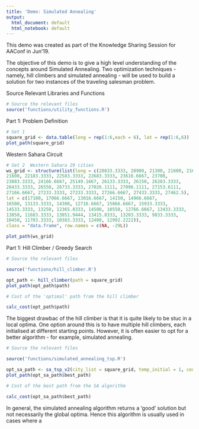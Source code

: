 ```yaml
---
title: 'Demo: Simulated Annealing'
output:
  html_document: default
  html_notebook: default
---
```

This demo was created as part of the Knowledge Sharing Session for AAConf in Jun'19. 

The objective of this demo is to give a high level understanding of the concepts around Simulated Annealing. Two optimization techniques - namely, hill climbers and simulated annealing  - will be used to build a solution for two instances of the traveling salesman problem.

Source Relevant Libraries and Functions

```r
# Source the relevant files
source('functions/utility_functions.R')
```



Part 1: Problem Definition

```r
# Set 1
square_grid <- data.table(long = rep(1:6,each = 6), lat = rep(1:6,6))
plot_path(square_grid)
```

Western Sahara Circuit

```r
# Set 2  Western Sahara 29 cities
ws_grid <- structure(list(long = c(20833.3333, 20900, 21300, 21600, 21600, 
21600, 22183.3333, 22583.3333, 22683.3333, 23616.6667, 23700, 
23883.3333, 24166.6667, 25149.1667, 26133.3333, 26150, 26283.3333, 
26433.3333, 26550, 26733.3333, 27026.1111, 27096.1111, 27153.6111, 
27166.6667, 27233.3333, 27233.3333, 27266.6667, 27433.3333, 27462.5), 
lat = c(17100, 17066.6667, 13016.6667, 14150, 14966.6667, 
16500, 13133.3333, 14300, 12716.6667, 15866.6667, 15933.3333, 
14533.3333, 13250, 12365.8333, 14500, 10550, 12766.6667, 13433.3333, 
13850, 11683.3333, 13051.9444, 13415.8333, 13203.3333, 9833.3333, 
10450, 11783.3333, 10383.3333, 12400, 12992.2222)), 
class = "data.frame", row.names = c(NA, -29L))

plot_path(ws_grid)
```


Part 1: Hill Climber / Greedy Search

```r
# Source the relevant files

source('functions/hill_climber.R')

opt_path <- hill_climber(path = square_grid)
plot_path(opt_path$path)

```

```r
# Cost of the 'optimal' path from the hill climber

calc_cost(opt_path$path)
```

The biggest drawbac of the hill climber is that it is quite likely to be stuc in a local optima. One option around this is to have multiple hill climbers, each initialised at different starting points.
However, it is often easier to opt for a better algorithm - for example, simulated annealing.

```r
# Source the relevant files

source('functions/simulated_annealing_tsp.R')

opt_sa_path <- sa_tsp_v2(city_list = square_grid, temp_initial = 1, cooling_const = 0.99981, temp_min = 0.01, max_iter = 10000)
plot_path(opt_sa_path$best_path)

```

```r
# Cost of the best path from the SA algorithm

calc_cost(opt_sa_path$best_path)
```

In general, the simulated annealing algorithm returns a 'good' solution but not necessarily the global optima.
Hence this algorithm is usually used in cases where a 


